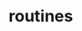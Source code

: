 # routines


<ul className="grid grid-cols-1 md:grid-cols-2 lg:grid-cols-3 xl:grid-cols-4 gap-4 -ml-6">

<ReferenceCard
    title="Community Routines"
    description="Page provides a detailed overview on the usage of OpenBB's Community"
    url="routines/Community Routines"
/>
<ReferenceCard
    title="Introduction to Routines"
    description="The page provides a detailed introduction to OpenBB Routines, which allow"
    url="routines/Introduction to Routines"
/>
<ReferenceCard
    title="Overlay Financial Data"
    description="Guide to improve financial data comparison and visualization using the"
    url="routines/Overlay Financial Data"
/>
<ReferenceCard
    title="The Pipeline of Commands"
    description="This page provides a detailed explanation of the OpenBB Terminal command pipeline."
    url="routines/The Pipeline of Commands"
/>
<ReferenceCard
    title="Routine Macro Recorder"
    description="Learn how to use the macro recorder in OpenBB to start saving commands"
    url="routines/Routine Macro Recorder"
/>
<ReferenceCard
    title="Routines for Power Users"
    description="This documentation guides on running automated workflows in OpenBB by"
    url="routines/Routines for Power Users"
/>
</ul>
